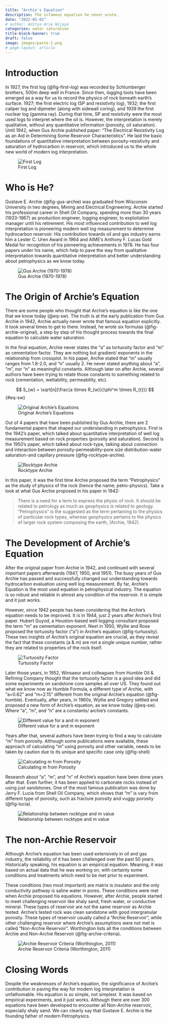 ```yaml
---
title: "Archie's Equation"
description: The infamous equation he never wrote.
date: "2022-02-02"
# author: Aditya Arie Wijaya
categories: water saturation
title-block-banner: true
draft: false
image: images/paste-2.png
# page-layout: article
---
```


# Introduction

In 1927, the first log (@fig-first-log) was recorded by Schlumberger brothers, 500m deep well in France. Since then, logging tools have been emerged as a way for us to record the physics of rock beneath earth's surface. 1927; the first electric log (SP and resistivity log), 1932; the first caliper log and dipmeter (along with sidewall coring), and 1939 the first nuclear log (gamma ray). During that time, SP and resistivity were the most used logs to interpret where the oil is. However, the interpretation is merely qualitative, without any quantitative information (porosity, oil saturation). Until 1942, when Gus Archie published paper: "The Electrical Resistivity Log as an Aid in Determining Some Reservoir Characteristics". He laid the basic foundations of quantitative interpretation between porosity-resistivity and saturation of hydrocarbon in reservoir, which introduced us to the whole new world of modern log interpretation.

![First Log](images/paste-1.png){#fig-first-log}

# Who is He?

Gustave E. Archie (@fig-gus-archie) was graduated from Wisconsin University in two degrees, Mining and Electrical Engineering. Archie started his professional career in Shell Oil Company, spending more than 30 years (1933-1967) as production engineer, logging engineer, to exploitation manager until his retirement. His most influenced contribution to well log interpretation is pioneering modern well log measurement to determine hydrocarbon reservoir. His contribution towards oil and gas industry earns him a Lester C. Uren Award in 1964 and AIME's Anthony F. Lucas Gold Medal for recognition of his pioneering achievements in 1978. He has four papers under his name, which help to pave the way from qualitative interpretation towards quantitative interpretation and better understanding about petrophysics as we know today.

![Gus Archie (1970-1978)](images/paste-2.png){#fig-gus-archie}

# The Origin of Archie's Equation

There are some people who thought that Archie's equation is like the one that we know today (@eq-sw). The truth is at the early publication from Gus Archie in 1942, Archie actually never wrote that famous equation explicitly. It took several times to get to there. Instead, he wrote six formulas (@fig-archie-original), a step by step of his thought process towards the final equation to calculate water saturation.

In the final equation, Archie never states the "a" as tortuosity factor and "m" as cementation factor. They are nothing but gradient/ exponents in the relationship from crossplot. In his paper, Archie stated that "m" usually ranges from 1.8-2.0, and "n" usually 2. He never stated anything about "a", "m", nor "n" as meaningful constants. Although later on after Archie, several authors have been trying to relate those constants to something related to rock (cementation, wettability, permeability, etc).

$$
S_{w} =  \sqrt[n]{\frac{a \times R_{w}}{\phi^m \times R_{t}}}
$$ {#eq-sw}

![Original Archie's Equations](images/paste-3.png){#fig-archie-original}

Out of 4 papers that have been published by Gus Archie, there are 2 fundamental papers that shaped our understanding in petrophysics. First is the 1942's paper, which talked about quantitative interpretation of well log measurement based on rock properties (porosity and saturation). Second is the 1950's paper, which talked about rock-type, talking about connection and interaction between porosity-permeability-pore size distribution-water saturation-and capillary pressure (@fig-rocktype-archie).

![Rocktype Archie](images/paste-4.png){#fig-rocktype-archie}

In this paper, it was the first time Archie proposed the term "Petrophysics" as the study of physics of the rock (hence the name; petro-physics). Take a look at what Gus Archie proposed in his paper in 1942:

> There is a need for a term to express the physic of rock. It should be related to petrology as much as geophysics is related to geology. "Petrophysics" is the suggested as the term pertaining to the physics of particular rock types, whereas geophysics pertains to the physics of larger rock system composing the earth, (Archie, 1942).

# The Development of Archie's Equation

After the original paper from Archie in 1942, and continued with several important papers afterwards (1947, 1950, and 1951). The busy years of Gus Archie has passed and successfully changed our understanding towards hydrocarbon evaluation using well log measurement. By far, Archie's Equation is the most used equation in petrophysical industry. The equation is so robust and reliable in almost any condition of the reservoir. It is simple and it just works.

However, since 1942 people has been considering that the Archie's equation needs to be improved. It is in 1944, just 2 years after Archie's first paper. Hubert Guyod, a Houston-based well logging consultant proposed the term "m" as cementation exponent. Next in 1950, Wyllie and Rose proposed the tortuosity factor ("a") in Archie's equation (@fig-turtuosity). These two insights of Archie's original equation are crucial, as they reveal the fact that these constants (a & m) are not a single unique number, rather they are related to properties of the rock itself.

![Turtuosity Factor](images/paste-6.png){#fig-turtuosity}

Later those years, in 1952, Winsaeur and colleagues from Humble Oil & Refining Company thought that the tortuosity factor is a good idea and did some experiments on sandstone core samples all over US. They found out what we know now as Humble Formula, a different type of Archie, with "a=0.62" and "m=2.15" different from the original Archie's equation (@fig-humble). Eventually, after years, in 1960s, Wyllie and Gregory settled and proposed a new form of Archie's equation, as we know today (@eq-sw). Where "a", "m", and "n" are a constants/ archie's constants.

![Different value for a and m exponent](images/paste-5.png){#fig-humble}

Years after that, several authors have been trying to find a way to calculate "m" from porosity. Although some publications were available, these approach of calculating "m" using porosity and other variable, needs to be taken by caution due to its unique and specific case only (@fig-shell)

![Calculating m from Porosity](images/paste-10.png){#fig-shell}

Research about "a", "m", and "n" of Archie's equation have been done years after that. Even further, it has been applied to carbonate rocks instead of using just sandstones. One of the most famous publication was done by Jerry F. Lucia from Shell Oil Company, which shows that "m" is vary from different type of porosity, such as fracture porosity and vuggy porosity (@fig-lucia).

![Relationship between rocktype and m value](images/paste-9.png){#fig-lucia}

# The non-Archie Reservoir

Although Archie's equation has been used extensively in oil and gas industry, the reliability of it has been challenged over the past 50 years. Historically speaking, his equation is an empirical equation. Meaning, it was based on actual data that he was working on, with certainly some conditions and treatments which need to be met prior to experiment.

These conditions (two most important) are matrix is insulator and the only conductivity pathway is saline water in pores. These conditions were met when Archie proposed his equations. However, after Archie, people started to meet challenging reservoir like shaly sand, fresh water, or conductive mineral. These types of reservoir are not the same reservoir as Archie tested. Archie's tested rock was clean sandstone with good intergranular porosity. These types of reservoir usually called a "Archie Reservoir", while other challenging reservoir where Archie's assumptions were not met is called "Non-Archie Reservoir". Worthington lists all the conditions between Archie and Non-Archie Reservoir (@fig-archie-criteria).

![Archie Reservoir Criteria (Worthington, 2011)](images/paste-11.png){#fig-archie-criteria}

# Closing Words

Despite the weaknesses of Archie’s equation, the significance of Archie’s contribution in paving the way for modern log interpretation is unfathomable. His equation is so simple, not simplest. It was based on empirical experiments, and it just works. Although there are over 300 equations have been developed to encounter all Non-Archie reservoir, especially shaly sand. We can clearly say that Gustave E. Archie is the founding father of modern Petrophysics.